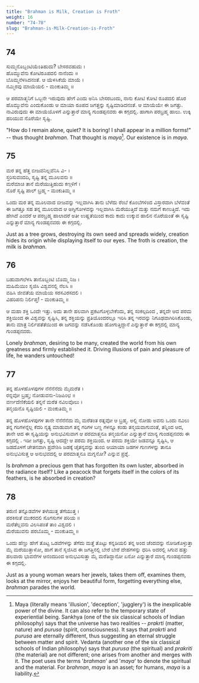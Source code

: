 ```yaml
---
title: "Brahman is Milk, Creation is Froth"
weight: 16
number: "74-78"
slug: "Brahman-is-Milk-Creation-is-Froth"
---
```


## 74 
ಸುಮ್ಮನೊಬ್ಬಂಟಿಯೆಂತಿಹುದು? ಬೇಸರವಹುದು  ।  
ಹೊಮ್ಮುವೆನು ಕೋಟಿರೂಪದಲಿ ನಾನೆಂದು ॥  
ಬೊಮ್ಮನೆಳಸಿದನಂತೆ. ಆ ಯೆಳಸಿಕೆಯೆ ಮಾಯೆ ।  
ನಮ್ಮಿರವು ಮಾಯೆಯಲಿ - ಮಂಕುತಿಮ್ಮ ॥

ಆ ಪರಮಾತ್ಮನಿಗೆ ಒಬ್ಬನೇ ಇರುವುದು ಹೇಗೆ ಎಂದು ಅನಿಸಿ ಬೇಸರಬಂದು, ನಾನು ಕೋಟಿ ಕೋಟಿ ರೂಪದಲಿ ಹೊರ ಹೊಮ್ಮುವೆನು ಎಂದುಕೊಂಡು ಆ ಮಾಯಾ ರೂಪದ ಜಗತ್ತನ್ನು ಸೃಷ್ಟಿಮಾಡಿದನಂತೆ. ಆ ಮಾಯೆಯೇ ಈ ಜಗತ್ತು. ನಾವಿರುವುದು ಈ ಮಾಯೆಯೊಳಗೆ ಎನ್ನುತ್ತಾರೆ ಮಾನ್ಯ ಗುಂಡಪ್ಪನವರು ಈ ಕಗ್ಗದಲ್ಲಿ. ಹಾಗಾಗಿ ಪರಬ್ರಹ್ಮ ಹಾಲು. ಉಕ್ಕಿ ಹರಿಯುವ ನೊರೆಯೇ ಸೃಷ್ಟಿ.

"How do I remain alone, quiet? It is boring! I shall appear in a million forms!" -- thus thought *brahman*. That thought is *maya*[^24]. Our existence is in *maya*.

## 75
ಮರ ತನ್ನ ಹೆತ್ತ ಬೀಜವನಿಲ್ಲವೆನಿಸಿ ವಿ- ।  
ಸ್ತರಿಸುವಂದದಿ, ಸೃಷ್ಟಿ ತನ್ನ ಮೂಲವನು ॥  
ಮರೆಮಾಚಿ ತಾನೆ ಮೆರೆಯುತ್ತಿಹುದು ಕಣ್ಗಳಿಗೆ ।  
ನೊರೆ ಸೃಷ್ಟಿ ಪಾಲ್ ಬ್ರಹ್ಮ - ಮಂಕುತಿಮ್ಮ ॥

ಒಂದು ಮರ ತನ್ನ ಮೂಲವಾದ ಬೀಜವನ್ನು ಇಲ್ಲವಾಗಿಸಿ ತಾನು ಬೆಳೆದು ರೆಂಬೆ ಕೊಂಬೆಗಳಿಂದ ವಿಸ್ತಾರವಾಗಿ ಬೆಳೆವಂತೆ ಈ ಜಗತ್ತೂ ಸಹ ತನ್ನ ಮೂಲವಾದ ಆ ಅಗ್ನಿಗೋಳವನ್ನು ಇಲ್ಲವಾಗಿಸಿ ಮೆರೆಯುತ್ತಿದೆ ಮತ್ತು ನಮಗೆ ಕಾಣುತ್ತಿದೆ. ಇದು ಹೇಗಿದೆ ಎಂದರೆ ಆ ಪರಬ್ರಹ್ಮ ಹಾಲಾದರೆ ಅತೀ ಉಷ್ಣತೆಯಿಂದ ಕಾದು ಕಾದು ಉಕ್ಕುವ ಹಾಲಿನ ನೊರೆಯಂತೆ ಈ ಸೃಷ್ಟಿ ಎನ್ನುತ್ತಾರೆ ಮಾನ್ಯ ಗುಂಡಪ್ಪನವರು ಈ ಕಗ್ಗದಲ್ಲಿ.

Just as a tree grows, destroying its own seed and spreads widely, creation hides its origin while displaying itself to our eyes. The froth is creation, the milk is *brahman*.

## 76
ಬಹುವಾಗಲೆಳಸಿ ತಾನೊಬ್ಬಂಟಿ ಬೊಮ್ಮ ನಿಜ ।  
ಮಹಿಮೆಯಿಂ ಸೃಜಿಸಿ ವಿಶ್ವವನಲ್ಲಿ ನೆಲಸಿ ॥  
ವಹಿಸಿ ಜೀವತೆಯ ಮಾಯೆಯ ಸರಸವಿರಸದಲಿ ।  
ವಿಹರಿಪನು ನಿರ್ಲಿಪ್ತ! - ಮಂಕುತಿಮ್ಮ ॥

ಆ ಮಹಾ ಶಕ್ತಿ ಒಂದೇ ಇತ್ತು. ಅದು ತಾನೇ ಹಲವಾಗಿ ಪ್ರಕಟಗೊಳ್ಳಬೇಕೆಂದು, ತನ್ನ ಸಂಕಲ್ಪದಿಂದ , ತನ್ನದೇ ಆದ ಪರಮ ಶಕ್ತಿಯಿಂದ ಈ ವಿಶ್ವವನ್ನು ಸೃಷ್ಟಿಸಿ, ತನ್ನ ಶಕ್ತಿಯನ್ನು ಪ್ರತಿಯೊಂದರಲ್ಲೂ ಇರಿಸಿ ತನ್ನ ಇರವನ್ನು ನಿಗೂಢವಾಗಿರಿಸಿಕೊಂಡು, ತಾನು ಮಾತ್ರ ನಿರ್ಲಿಪತೆತೆಯಿಂದ ಈ ಜಗವನ್ನು ನಡೆಸಿಕೊಂಡು ಹೋಗುತ್ತಿದ್ದಾನೆ ಎನ್ನುತ್ತಾರೆ ಈ ಕಗ್ಗದಲ್ಲಿ ಮಾನ್ಯ ಗುಂಡಪ್ಪನವರು.

Lonely *brahman*, desiring to be many, created the world from his own greatness and firmly established it. Driving illusions of pain and pleasure of life, he wanders untouched!

## 77
ತನ್ನ ಹೊಳಹೊಳಪುಗಳ ನೆನೆನೆನೆದು ಮೈಮರೆತ ।  
ರನ್ನವೋ ಬ್ರಹ್ಮ; ನೋಡುವನು-ನಿಜಪಿಂಛ ॥  
ವರ್ಣದೆಣಿಕೆಯಲಿ ತನ್ನನೆ ಮರೆತ ನವಿಲವೊಲು ।  
ತನ್ಮಯನೊ ಸೃಷ್ಟಿಯಲಿ - ಮಂಕುತಿಮ್ಮ ॥

ತನ್ನ ಹೊಳಹೊಳಪುಗಳ ತಾನೇ ನೆನೆನೆನೆದು ಮೈ ಮರೆತಂತ ರತ್ನವೋ ಆ ಬ್ರಹ್ಮ. ಅಲ್ಲಿ ನೋಡು ಅವನು ಒಂದು ನವಿಲು ತನ್ನ ಗರಿಗಳನ್ನೆಲ್ಲ ಕೆದರಿ ನೃತ್ಯ ಮಾಡುವಾಗ ತನ್ನ ಗರಿಗಳ ಬಣ್ಣ ಗಳನ್ನೂ ಕಂಡು ತನ್ಮಯವಾಗುವಂತೆ, ತನ್ನಿಂದ ಆದ, ತಾನೇ ಆದ ಈ ಸೃಷ್ಟಿಯನ್ನು ಅನುಭವಿಸುವಾಗ ಆ ಪರಮಾತ್ಮನೂ ತನ್ಮಯನೋ ಎನ್ನುತ್ತಾರೆ ಮಾನ್ಯ ಗುಂಡಪ್ಪನವರು ಈ ಕಗ್ಗದಲ್ಲಿ . ಇಡೀ ಜಗತ್ತು, ಸೃಷ್ಟಿ ಆದದ್ದೇ ಆ ಪರಮ ಶಕ್ತಿಯಿಂದ. ಆ ಪರಮ ಶಕ್ತಿಯೇ ಜಡವನ್ನೂ ಸೃಷ್ಟಿಸಿ, ಆ ಜಡದೊಳಗೆ ಚೇತನವಾಗಿ ಪ್ರವೇಶಿಸಿ ಜಡಕ್ಕೆ ಚೈತನ್ಯವನ್ನು ತುಂಬಿ ಆಯಾಯಾ ಜಡಗಳ ಗುಣಗಳನ್ನು ತಾನೂ ಅನುಭವಿಸುತ್ತ ಆ ಅನುಭವದಲ್ಲಿ ಆ ಪರಮಾತ್ಮನೂ ಮಗ್ನನೋ? ಎನ್ನುವ ಪ್ರಶ್ನೆ.

Is *brahman* a precious gem that has forgotten its own luster, absorbed in the radiance itself? Like a peacock that forgets itself in the colors of its feathers, is he absorbed in creation?

## 78
ತರುಣಿ ತನ್ನೊಡವೆಗಳ ತಳೆಯುತ್ತ ತೆಗೆಯುತ್ತ ।  
ಪರಕಿಸುತೆ ಮುಕರದಲಿ ಸೊಗಸುಗಳ ಪರಿಯ ॥  
ಮರೆತೆಲ್ಲವನು ವಿಲಸಿಪಂತೆ ತಾಂ ವಿಶ್ವದಲಿ ।  
ಮೆರೆಯುವನು ಪರಬೊಮ್ಮ - ಮಂಕುತಿಮ್ಮ ॥

ಒಂದು ಹೆಣ್ಣು ಹೇಗೆ ತೊಟ್ಟ ಒಡವೆಗಳನ್ನು ತೆಗೆದು ಮತ್ತೆ ತೊಟ್ಟು ಕನ್ನಡಿಯಲಿ ತನ್ನ ಅಂದ ಚೆಂದವನ್ನು ನೋಡಿಕೊಳ್ಳುತ್ತಾ ಮೈ ಮರೆಯುತ್ತಾಳೋ, ಹಾಗೆ ತಾನೆ ಸೃಜಿಸಿದ ಈ ಜಗತ್ತಿನಲ್ಲಿ ಬೇರೆ ಬೇರೆ ದೇಹಗಳನ್ನು ಧರಿಸಿ ಅದರಲ್ಲಿ ಸಿಗುವ ಹತ್ತು ಹಲವಾರು ಭಾವನೆಗಳ ಆನಂದದಿಂದ ಅನುಭವಿಸುತ್ತಾ ಮೈ ಮರೆತಿದ್ದಾನೋ ಏನೋ ಎನ್ನುತ್ತಾರೆ ಮಾನ್ಯ ಗುಂಡಪ್ಪನವರು ಈ ಕಗ್ಗದಲ್ಲಿ.

Just as a young woman wears her jewels, takes them off, examines them, looks at the mirror, enjoys her beautiful form, forgetting everything else, *brahman* parades the world.

[^24]: Maya (literally means 'illusion', 'deception', 'jugglery') is the inexplicable power of the divine. It can also refer to the temporary state of experiential being. Sankhya (one of the six classical schools of Indian philosophy) says that the universe has two realities -- *prakrti* (matter, nature) and *purusa* (spirit, consciousness). It says that *prakrti* and *purusa* are eternally different, thus suggesting an eternal struggle between matter and spirit. Vedanta (another one of the six classical schools of Indian philosophy) says that *purusa* (the spiritual) and *prakriti* (the material) are not different; one arises from another and merges with it. The poet uses the terms '*brahman*' and '*maya*' to denote the spiritual and the material. For *brahman*, *maya* is an asset; for humans, *maya* is a liability. 